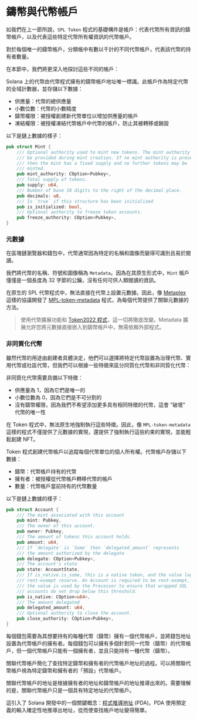 
# 鑄幣與代幣帳戶

如我們在上一節所說，`SPL Token` 程式的基礎構件是帳戶：代表代幣所有資訊的鑄幣帳戶，以及代表這些特定代幣所有權資訊的代幣帳戶。

對於每個唯一的鑄幣帳戶，分類帳中有數以千計的不同代幣帳戶，代表該代幣的持有者數量。

在本節中，我們將更深入地探討這些不同的帳戶：

<ArticleSection name="鑄幣帳戶" id="the-mint-account" level="h2" />

Solana 上的代幣由代幣程式擁有的鑄幣帳戶地址唯一標識。此帳戶作為特定代幣的全域計數器，並存儲以下數據：
- 供應量：代幣的總供應量
- 小數位數：代幣的小數精度
- 鑄幣權限：被授權創建新代幣單位以增加供應量的帳戶
- 凍結權限：被授權凍結代幣帳戶中代幣的帳戶，防止其被轉移或銷毀

以下是鏈上數據的樣子：

```rust
pub struct Mint {
    /// Optional authority used to mint new tokens. The mint authority may only
    /// be provided during mint creation. If no mint authority is present
    /// then the mint has a fixed supply and no further tokens may be
    /// minted.
    pub mint_authority: COption<Pubkey>,
    /// Total supply of tokens.
    pub supply: u64,
    /// Number of base 10 digits to the right of the decimal place.
    pub decimals: u8,
    /// Is `true` if this structure has been initialized
    pub is_initialized: bool,
    /// Optional authority to freeze token accounts.
    pub freeze_authority: COption<Pubkey>,
}
```

### 元數據

在區塊鏈瀏覽器和錢包中，代幣通常因為特定的名稱和圖像而變得可識別且易於閱讀。

我們將代幣的名稱、符號和圖像稱為 `Metadata`。因為在其原生形式中，`Mint` 帳戶僅僅是一個長度為 32 字節的公鑰，沒有任何可供人類閱讀的資訊。

在原生的 SPL 代幣程式中，無法直接在代幣上設置元數據。因此，像 [Metaplex](https://www.metaplex.com/) 這樣的協議開發了 [MPL-token-metadata](https://github.com/metaplex-foundation/mpl-token-metadata) 程式，為每個代幣提供了關聯元數據的方法。

> 使用代幣擴展功能和 [Token2022 程式](/zh-HK/courses/token-2022-program)，這一切將徹底改變。Metadata 擴展允許您將元數據直接嵌入到鑄幣帳戶中，無需依賴外部程式。

### 非同質化代幣

雖然代幣的用途由創建者具體決定，他們可以選擇將特定代幣設置為治理代幣、實用代幣或社區代幣，但我們可以根據一些特徵來區分同質化代幣和非同質化代幣：

非同質化代幣需要具備以下特徵：
- 供應量為 1，因為它們是唯一的
- 小數位數為 0，因為它們是不可分割的
- 沒有鑄幣權限，因為我們不希望添加更多具有相同特徵的代幣，這會 "破壞" 代幣的唯一性

在 Token 程式中，無法原生地強制執行這些特徵。因此，像 `MPL-token-metadata` 這樣的程式不僅提供了元數據的實現，還提供了強制執行這些約束的實現，並能輕鬆創建 NFT。

<ArticleSection name="代幣帳戶" id="the-token-account" level="h2" />

Token 程式創建代幣帳戶以追蹤每個代幣單位的個人所有權。代幣帳戶存儲以下數據：
- 鑄幣：代幣帳戶持有的代幣
- 擁有者：被授權從代幣帳戶轉移代幣的帳戶
- 數量：代幣帳戶當前持有的代幣數量

以下是鏈上數據的樣子：

```rust
pub struct Account {
    /// The mint associated with this account
    pub mint: Pubkey,
    /// The owner of this account.
    pub owner: Pubkey,
    /// The amount of tokens this account holds.
    pub amount: u64,
    /// If `delegate` is `Some` then `delegated_amount` represents
    /// the amount authorized by the delegate
    pub delegate: COption<Pubkey>,
    /// The account's state
    pub state: AccountState,
    /// If is_native.is_some, this is a native token, and the value logs the
    /// rent-exempt reserve. An Account is required to be rent-exempt, so
    /// the value is used by the Processor to ensure that wrapped SOL
    /// accounts do not drop below this threshold.
    pub is_native: COption<u64>,
    /// The amount delegated
    pub delegated_amount: u64,
    /// Optional authority to close the account.
    pub close_authority: COption<Pubkey>,
}
```

每個錢包需要為其想要持有的每種代幣（鑄幣）擁有一個代幣帳戶，並將錢包地址設置為代幣帳戶的擁有者。每個錢包可以擁有多個針對同一代幣（鑄幣）的代幣帳戶，但一個代幣帳戶只能有一個擁有者，並且只能持有一種代幣（鑄幣）。

<ArticleSection name="The Associated Token Account" id="the-associated-token-account" level="h2" />

關聯代幣帳戶簡化了查找特定鑄幣和擁有者的代幣帳戶地址的過程。可以將關聯代幣帳戶視為特定鑄幣和擁有者的「預設」代幣帳戶。

關聯代幣帳戶的地址是根據擁有者的地址和鑄幣帳戶的地址推導出來的。需要理解的是，關聯代幣帳戶只是一個具有特定地址的代幣帳戶。

這引入了 Solana 開發中的一個關鍵概念：[程式推導地址](https://solana.com/docs/core/pda) (PDA)。PDA 使用預定義的輸入確定性地推導出地址，從而使查找帳戶地址變得簡單。